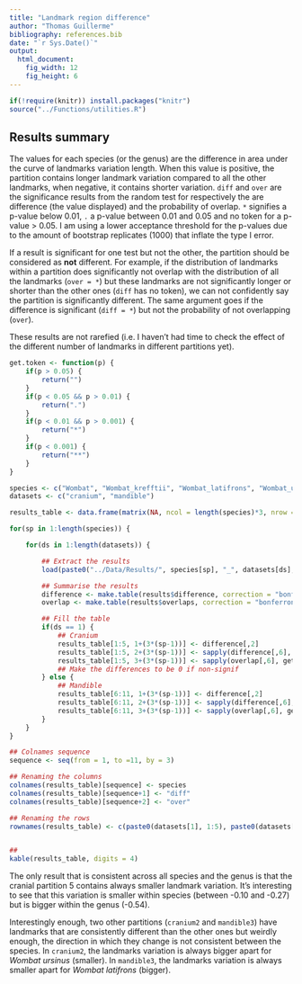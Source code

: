 ```yaml
---
title: "Landmark region difference"
author: "Thomas Guillerme"
bibliography: references.bib
date: "`r Sys.Date()`"
output:
  html_document:
    fig_width: 12
    fig_height: 6
---
```


```r
if(!require(knitr)) install.packages("knitr")
source("../Functions/utilities.R")
```

## Results summary


The values for each species (or the genus) are the difference in area under the curve of landmarks variation length.
When this value is positive, the partition contains longer landmark variation compared to all the other landmarks, when negative, it contains shorter variation.
`diff` and `over` are the significance results from the random test for respectively the are difference (the value displayed) and the probability of overlap.
`*` signifies a p-value below 0.01, `.` a p-value between 0.01 and 0.05 and no token for a p-value > 0.05.
I am using a lower acceptance threshold for the p-values due to the amount of bootstrap replicates (1000) that inflate the type I error.

If a result is significant for one test but not the other, the partition should be considered as **not** different.
For example, if the distribution of landmarks within a partition does significantly not overlap with the distribution of all the landmarks (`over = *`) but these landmarks are not significantly longer or shorter than the other ones (`diff` has no token), we can not confidently say the partition is significantly different.
The same argument goes if the difference is significant (`diff = *`) but not the probability of not overlapping (`over`).

These results are not rarefied (i.e. I haven't had time to check the effect of the different number of landmarks in different partitions yet).


```r
get.token <- function(p) {
    if(p > 0.05) {
        return("")
    }
    if(p < 0.05 && p > 0.01) {
        return(".")
    }
    if(p < 0.01 && p > 0.001) {
        return("*")
    }
    if(p < 0.001) {
        return("**")
    }
}

species <- c("Wombat", "Wombat_krefftii", "Wombat_latifrons", "Wombat_ursinus")
datasets <- c("cranium", "mandible")

results_table <- data.frame(matrix(NA, ncol = length(species)*3, nrow = 11))

for(sp in 1:length(species)) {

    for(ds in 1:length(datasets)) {

        ## Extract the results
        load(paste0("../Data/Results/", species[sp], "_", datasets[ds], ".Rda"))

        ## Summarise the results
        difference <- make.table(results$difference, correction = "bonferroni")
        overlap <- make.table(results$overlaps, correction = "bonferroni")

        ## Fill the table
        if(ds == 1) {
            ## Cranium
            results_table[1:5, 1+(3*(sp-1))] <- difference[,2]
            results_table[1:5, 2+(3*(sp-1))] <- sapply(difference[,6], get.token)
            results_table[1:5, 3+(3*(sp-1))] <- sapply(overlap[,6], get.token)
            ## Make the differences to be 0 if non-signif
        } else {
            ## Mandible
            results_table[6:11, 1+(3*(sp-1))] <- difference[,2]
            results_table[6:11, 2+(3*(sp-1))] <- sapply(difference[,6], get.token)
            results_table[6:11, 3+(3*(sp-1))] <- sapply(overlap[,6], get.token)
        }
    }
}

## Colnames sequence
sequence <- seq(from = 1, to =11, by = 3)

## Renaming the columns
colnames(results_table)[sequence] <- species
colnames(results_table)[sequence+1] <- "diff"
colnames(results_table)[sequence+2] <- "over"

## Renaming the rows
rownames(results_table) <- c(paste0(datasets[1], 1:5), paste0(datasets[2], 1:6))


##
kable(results_table, digits = 4)

```

The only result that is consistent across all species and the genus is that the cranial partition 5 contains always smaller landmark variation.
It's interesting to see that this variation is smaller within species (between -0.10 and -0.27) but is bigger within the genus (-0.54).

Interestingly enough, two other partitions (`cranium2` and `mandible3`) have landmarks that are consistently different than the other ones but weirdly enough, the direction in which they change is not consistent between the species.
In `cranium2`, the landmarks variation is always bigger apart for _Wombat ursinus_ (smaller).
In `mandible3`, the landmarks variation is always smaller apart for _Wombat latifrons_ (bigger).

